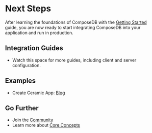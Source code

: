 
# Next Steps

After learning the foundations of ComposeDB with the [Getting Started](./getting-started.mdx) guide, you are now ready to start integrating ComposeDB into your application and run in production.

## Integration Guides
- Watch this space for more guides, including client and server configuration.
<!-- To set up your application, first complete @Client configuration then @Server configuration. -->

## Examples
- Create Ceramic App: [Blog](https://blog.ceramic.network/launching-create-ceramic-app/?ref=the-ceramic-blog-newsletter)

## Go Further
- Join the [Community](./community)
- Learn more about [Core Concepts](./core-concepts)

<!-- 
- Level up your [Data Modeling](https://www.notion.so/Data-Modeling-2599a8a3f4bd47d29c4898780a80f9cd)
- Perform more advanced [Data interactions](https://www.notion.so/Data-interactions-249a50eba41341e8954511175f468fa2) -->
